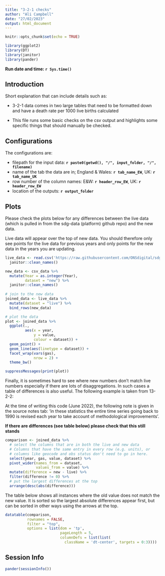 ```yaml
---
title: "3-2-1 checks"
author: "Ali Campbell"
date: "27/02/2023"
output: html_document
---
```

```r
knitr::opts_chunk$set(echo = TRUE)
```

```r
library(ggplot2)
library(DT)
library(janitor)
library(pander)
```
**Run date and time: `r Sys.time()`**  
  
## Introduction

Short explanation that can include details such as:   
  
- 3-2-1 data comes in two large tables that need to be formatted down and have a death
rate per 1000 live births calculated
  
- This file runs some basic checks on the csv output and highlights some specific 
things that should manually be checked.
  
## Configurations
  The configurations are:  
  
  - filepath for the input data: **`r paste0(getwd(), "/", input_folder, "/", filename)`**
  - name of the tab the data are in; England & Wales: **`r tab_name_EW`**, UK: **`r tab_name_UK`**
  - row number of the column names: E&W: **`r header_row_EW`**, UK: **`r header_row_EW`** 
  - location of the outputs: **`r output_folder`**  

## Plots
  Please check the plots below for any differences between the live data (which 
  is pulled in from the sdg-data (platform) github repo) and the new data.  
  
  Live data will appear over the top of new data. You should therefore only 
  see points for the live data for previous years and only points for the new data 
  in the years you are updating. 

```r
live_data <- read.csv('https://raw.githubusercontent.com/ONSdigital/sdg-data/master/data/indicator_3-2-1.csv') %>%
  janitor::clean_names()

new_data <- csv_data %>%
  mutate(Year = as.integer(Year),
         dataset = "new") %>%
  janitor::clean_names() 
  
# join to the new data
joined_data <- live_data %>% 
  mutate(dataset = "live") %>% 
  bind_rows(new_data)

# plot the data
plot <- joined_data %>% 
  ggplot(.,
         aes(x = year,
             y = value,
             colour = dataset)) +
  geom_point() +
  geom_line(aes(linetype = dataset)) +
  facet_wrap(vars(gas),
             nrow = 2) +
  theme_bw() 

```


```r
suppressMessages(print(plot))
```

Finally, it is sometimes hard to see where new numbers don't match live numbers
especially if there are lots of disaggregations. In such cases a table of 
differences is also useful. The following example is taken from 13-2-2:
  
  At the time of writing this code (June 2022), the following note is given in the
  source notes tab: 'in these statistics the entire time series going back to 
  1990 is revised each year to take account of methodological improvements'.  
  
  **If there are differences (see table below) please check that this still stands**

```r
comparison <- joined_data %>% 
  # select the columns that are in both the live and new data
  # Columns that have the same entry in every row (e.g. units), or
  # columns like geocode and obs status don't need to go in here.
  select(year, gas, value, dataset) %>% 
  pivot_wider(names_from = dataset,
              values_from = value) %>% 
  mutate(difference = new - live) %>% 
  filter(difference != 0) %>% 
  # put the largest differences at the top
  arrange(desc(abs(difference)))

```
  
  The table below shows all instances where the old value does not match the new 
  value. It is sorted so the largest absolute differences appear first, but can
  be sorted in other ways using the arrows at the top.
```r
datatable(comparison, 
          rownames = FALSE, 
          filter = "top",
          options = list(dom = 'tp', 
                         pageLength = 5,
                         columnDefs = list(list(
                           className = 'dt-center', targets = 0:3))))
```

## Session Info
```r
pander(sessionInfo())
```

